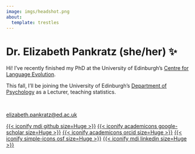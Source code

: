 ```yaml
---
image: imgs/headshot.png
about:
  template: trestles
---
```


# Dr. Elizabeth Pankratz (she/her) ✨

Hi!
I've recently finished my PhD at the University of Edinburgh's [Centre for Language Evolution](https://cle.ppls.ed.ac.uk).

This fall, I'll be joining the University of Edinburgh's [Department of Psychology](https://ppls.ed.ac.uk/psychology) as a Lecturer, teaching statistics.

<br>

[elizabeth.pankratz@ed.ac.uk](mailto:elizabeth.pankratz@ed.ac.uk)

[{{< iconify mdi github size=Huge >}}](https://github.com/elizabethpankratz/)
[{{< iconify academicons google-scholar size=Huge >}}](https://scholar.google.com/citations?user=EyIQz28AAAAJ)
[{{< iconify academicons orcid size=Huge >}}](https://orcid.org/0000-0001-8453-1105)
[{{< iconify simple-icons osf size=Huge >}}](https://osf.io/eag45/)
[{{< iconify mdi linkedin size=Huge >}}](http://linkedin.com/in/elizabethpankratz)
